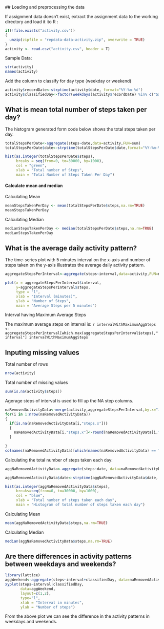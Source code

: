   ## Loading and preprocessing the data
  
  If assignment data doesn't exist, extract the assignment data to the working directory and load it ito R :
  
```r
if(!file.exists("activity.csv"))
{
  unzip(zipfile = "repdata-data-activity.zip", overwrite = TRUE)
}
activity <- read.csv("activity.csv", header = T)
```

Sample Data:
```r
str(activity)
names(activity)
```

Add the column to classify for day type (weekday or weekend)
```r
activity$recordDate<-strptime(activity$date, format="%Y-%m-%d")
activity$classifiedDay<-factor(weekdays(activity$recordDate) %in% c("Saturday", "Sunday"), labels = c("Weekend", "Weekday"), levels=c(TRUE, FALSE)) 
```


## What is mean total number of steps taken per day?

The histogram generated form code below shows the total steps taken per day.

```r
totalStepsPerDate<-aggregate(steps~date,data=activity,FUN=sum)
totalStepsPerDate$date<-strptime(totalStepsPerDate$date,format="%Y-%m-%d")

hist(as.integer(totalStepsPerDate$steps), 
     breaks = seq(from=0, to=30000, by=1000),
     col = "green",
     xlab = "Total number of Steps",
     main = "Total Number of Steps Taken Per Day")
```

#### Calculate mean and median

Calculating Mean
```r
meanStepsTakenPerDay <- mean(totalStepsPerDate$steps,na.rm=TRUE)
meanStepsTakenPerDay
```

Calculating Median
```r
medianStepsTakenPerDay <- median(totalStepsPerDate$steps,na.rm=TRUE)
medianStepsTakenPerDay
```

## What is the average daily activity pattern?

The time-series plot with 5 minutes interval on the x-axis and number of steps taken on the y-axis illustrates the average daily activity pattern.

```r
aggregateStepsPerInterval<-aggregate(steps~interval,data=activity,FUN=mean)

plot(x = aggregateStepsPerInterval$interval,
     y=aggregateStepsPerInterval$steps,
     type = "l",
     xlab = "Interval (minutes)",
     ylab = "Number of Steps",
     main = "Average Steps per 5 minutes")
```

Interval having Maximum Average Steps

The maximum average steps on interval is:
  ```r
intervalWithMaximumAggSteps <- aggregateStepsPerInterval[which.max(aggregateStepsPerInterval$steps),"interval"]
intervalWithMaximumAggSteps
```

## Inputing missing values

Total number of rows
```r
nrow(activity)
```
Total number of missing values
```r
sum(is.na(activity$steps))
```
Agerage steps of interval is used to fill up the NA step columns.

```r
naRemovedActivityData<-merge(activity,aggregateStepsPerInterval,by.x="interval",by.y="interval",all = TRUE)
for(i in 1:nrow(naRemovedActivityData))
{
  if(is.na(naRemovedActivityData[i,"steps.x"]))
  {
    naRemovedActivityData[i,"steps.x"]<-round(naRemovedActivityData[i,"steps.y"],0)
  }
  
}
colnames(naRemovedActivityData)[which(names(naRemovedActivityData) == "steps.x")] <- "steps"
```
Calculating the total number of steps taken each day:
  
```r
aggNaRemovedActivityData<-aggregate(steps~date, data=naRemovedActivityData, FUN=sum)

aggNaRemovedActivityData$date<-strptime(aggNaRemovedActivityData$date, format="%Y-%m-%d")

hist(as.integer(aggNaRemovedActivityData$steps),
     breaks=seq(from=0, to=30000, by=1000),
     col = "blue",
     xlab = "Total number of steps taken each day",
     main = "Histogram of total number of steps taken each day")
```
Calculating Mean
```r
mean(aggNaRemovedActivityData$steps,na.rm=TRUE)
```

Calculating Median
```r
median(aggNaRemovedActivityData$steps,na.rm=TRUE)
```

## Are there differences in activity patterns between weekdays and weekends?

```r
library(lattice)
aggWeekend<-aggregate(steps~interval+classifiedDay, data=naRemovedActivityData, FUN=mean)
xyplot(steps~interval|classifiedDay,
       data=aggWeekend,
       layout=c(1,2),
       type="l",
       xlab = "Interval in minutes",
       ylab = "Number of steps")
```


From the above plot we can see the difference in the activity patterns in weekdays and weekends.